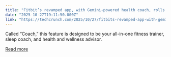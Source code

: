 ```yaml
---
title: "Fitbit’s revamped app, with Gemini-powered health coach, rolls out to Premium users"
date: "2025-10-27T19:11:50.000Z"
link: "https://techcrunch.com/2025/10/27/fitbits-revamped-app-with-gemini-powered-health-coach-rolls-out-to-premium-users/"
---
```


Called “Coach,” this feature is designed to be your all-in-one fitness trainer, sleep coach, and health and wellness advisor.

[Read more](https://techcrunch.com/2025/10/27/fitbits-revamped-app-with-gemini-powered-health-coach-rolls-out-to-premium-users/)
